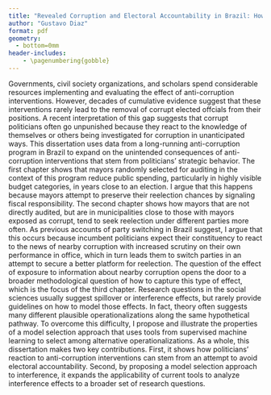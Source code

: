 ```yaml
---
title: "Revealed Corruption and Electoral Accountability in Brazil: How Politicians Anticipate Voting Behavior"
author: "Gustavo Diaz"
format: pdf
geometry:
  - bottom=0mm
header-includes:
    - \pagenumbering{gobble}
---
```


Governments, civil society organizations, and scholars spend considerable resources implementing and evaluating the effect of anti-corruption interventions. However, decades of cumulative evidence suggest that these interventions rarely lead to the removal of corrupt elected offcials from their positions. A recent interpretation of this gap suggests that corrupt politicians often go unpunished because they react to the knowledge of themselves or others being investigated for corruption in unanticipated ways. This dissertation uses data from a long-running anti-corruption program in Brazil to expand on the unintended consequences of anti-corruption interventions that stem from politicians' strategic behavior. The first chapter shows that mayors randomly selected for auditing in the context of this program reduce public spending, particularly in highly visible budget categories, in years close to an election. I argue that this happens because mayors attempt to preserve their reelection chances by signaling fiscal responsibility. The second chapter shows how mayors that are not directly audited, but are in municipalities close to those with mayors exposed as corrupt, tend to seek reelection under different parties more often. As previous accounts of party switching in Brazil suggest, I argue that this occurs because incumbent politicians expect their constituency to react to the news of nearby corruption with increased scrutiny on their own performance in office, which in turn leads them to switch parties in an attempt to secure a better platform for reelection. The question of the effect of exposure to information about nearby corruption opens the door to a broader methodological question of how to capture this type of effect, which is the focus of the third chapter. Research questions in the social sciences usually suggest spillover or interference effects, but rarely provide guidelines on how to model those effects. In fact, theory often suggests many different plausible operationalizations along the same hypothetical pathway. To overcome this difficulty, I propose and illustrate the properties of a model selection approach that uses tools from supervised machine learning to select among alternative operationalizations. As a whole, this dissertation makes two key contributions. First, it shows how politicians' reaction to anti-corruption interventions can stem from an attempt to avoid electoral accountability. Second, by proposing a model selection approach to interference, it expands the applicability of current tools to analyze interference effects to a broader set of research questions.
